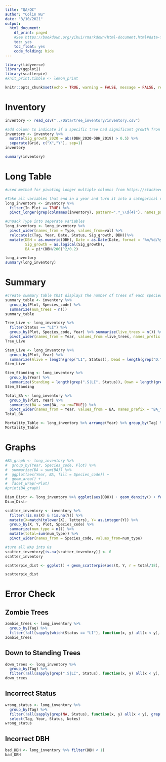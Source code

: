 ```yaml
---
title: "QA/QC"
author: "Colin Wu"
date: "3/10/2021"
output: 
  html_document:
    df_print: paged
    #See https://bookdown.org/yihui/rmarkdown/html-document.html#data-frame-printing
    toc: yes
    toc_float: yes
    code_folding: hide
---
```

```r
library(tidyverse)
library(ggplot2)
library(scatterpie)
#knit_print.tibble <- lemon_print

knitr::opts_chunk$set(echo = TRUE, warning = FALSE, message = FALSE, rows.print=20)
```

# Inventory
```r
inventory <- read_csv("../Data/tree_inventory/inventory.csv")

#add column to indicate if a specific tree had significant growth fron 2019 to 2020
inventory <- inventory %>%
  mutate(Sig_growth_2020 = abs(DBH_2020-DBH_2019) > 0.5) %>%
  separate(Grid, c("X","Y"), sep=1)
inventory

summary(inventory)
```

# Long Table
```r
#used method for pivoting longer multiple columns from https://stackoverflow.com/questions/61367186/pivot-longer-into-multiple-columns

#Take all variables that end in a year and turn it into a categorical variable Type
long_inventory <- inventory %>% 
  filter(In_Plot == TRUE) %>%
  pivot_longer(grep(colnames(inventory), pattern=".*_\\d{4}"), names_pattern = "(.*)_(\\d{4})", names_to = c("Type","Year"), values_to = "val",  values_transform = list(val = as.character), names_transform = list(Year = as.integer))

#Unpack Type into seperate variables
long_inventory <- long_inventory %>% 
  pivot_wider(names_from = Type, values_from=val) %>%
  relocate(c(Tag, Year, Date, Status, Sig_growth, DBH))%>%
  mutate(DBH = as.numeric(DBH), Date = as.Date(Date, format = "%m/%d/%y"), 
         Sig_growth = as.logical(Sig_growth),
         BA = pi*(DBH/200)^2/0.2)

long_inventory
summary(long_inventory)
```

# Summary
```r
#create summary table that displays the number of trees of each species in each plot
summary_table <- inventory %>% 
  group_by(Plot, Species_code) %>% 
  summarize(num_trees = n())
summary_table

Tree_Live <- long_inventory %>% 
  filter(Status == "LI") %>% 
  group_by(Plot, Species_code, Year) %>% summarize(live_trees = n()) %>% 
  pivot_wider(names_from = Year, values_from =live_trees, names_prefix = "Live_Trees_")
Tree_Live

Stem_Live <- long_inventory %>% 
  group_by(Plot, Year) %>% 
  summarize(Alive = length(grep("LI", Status)), Dead = length(grep("D.", Status)))
Stem_Live

Stem_Standing <- long_inventory %>% 
  group_by(Year) %>%
  summarize(Standing = length(grep(".S|LI", Status)), Down = length(grep(".C", Status)))
Stem_Standing

Total_BA <- long_inventory %>% 
  group_by(Plot, Year) %>% 
  summarize(BA = sum(BA, na.rm=TRUE)) %>%
  pivot_wider(names_from = Year, values_from = BA, names_prefix = "BA_")
Total_BA

Mortality_Table <- long_inventory %>% arrange(Year) %>% group_by(Tag) %>% filter(lag(Status) == "LI" & grepl("D.", Status))
Mortality_Table
```

# Graphs
```r
#BA_graph <- long_inventory %>% 
#  group_by(Year, Species_code, Plot) %>% 
#  summarize(BA = sum(BA)) %>% 
#  ggplot(aes(Year, BA, fill = Species_code)) +
#  geom_area() +
#  facet_wrap(~Plot)
#print(BA_graph)

Diam_Distr <- long_inventory %>% ggplot(aes(DBH)) + geom_density() + facet_grid(Year~Plot)
Diam_Distr
```
```r
scatter_inventory <- inventory %>% 
  filter(!is.na(X) & !is.na(Y)) %>% 
  mutate(X=match(tolower(X), letters), Y= as.integer(Y)) %>%
  group_by(X, Y, Plot, Species_code) %>% 
  summarize(num_type = n()) %>%
  mutate(total=sum(num_type)) %>%
  pivot_wider(names_from = Species_code, values_from=num_type)

#turn all NAs into 0s
scatter_inventory[is.na(scatter_inventory)] <- 0
scatter_inventory

scatterpie_dist <- ggplot() + geom_scatterpie(aes(X, Y, r = total/18), data = scatter_inventory, cols = colnames(scatter_inventory)[-(1:4)]) + coord_equal() + facet_wrap(~Plot, ncol=1) + scale_x_continuous(breaks = 1:10, labels=c(LETTERS[1:10])) + xlab(NULL)

scatterpie_dist
```

# Error Check {.tabset}
## Zombie Trees
```r
zombie_trees <- long_inventory %>%
  group_by(Tag) %>%
  filter(!all(sapply(which(Status == "LI"), function(x, y) all(x < y), which(Status != "LI"))))
zombie_trees
```

## Down to Standing Trees
```r
down_trees <- long_inventory %>% 
  group_by(Tag) %>%
  filter(!all(sapply(grep(".S|LI", Status), function(x, y) all(x < y), grep(".C", Status))))
down_trees
```

## Incorrect Status
```r
wrong_status <- long_inventory %>%
  group_by(Tag) %>%
  filter(!all(sapply(grep(NA, Status), function(x, y) all(x < y), grep(!NA, Status))) | (!grepl("LI|D[SC]", Status) & !is.na(Status))) %>% 
  select(Tag, Year, Status, Notes)
wrong_status
```

## Incorrect DBH
```r
bad_DBH <- long_inventory %>% filter(DBH < 1)
bad_DBH
```

